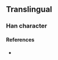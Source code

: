{{character info/new}}
==Translingual==

===Han character===
{{Han char|rn=85|rad=水|as=14|sn=17|four=|canj=ETOR,XETOR|ids=⿰氵蒼}}

====References====
* {{Han ref|kx=0657.361|hdz=31766.041|uh=6FF8|ud=28664}}